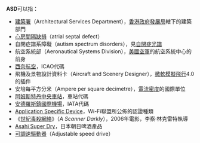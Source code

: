 {{NoteTA
|G1=Medicine
|G2=Movie
}}
'''ASD'''可以指：
* [[建築署|建築署]]（Architectural Services Department），[[香港政府|香港政府]][[發展局|發展局]]轄下的建築部門
* [[心房間隔缺損|心房間隔缺損]]（atrial septal defect）
* 自閉症譜系障礙（autism spectrum disorders），見[[自閉症光譜|自閉症光譜]]
* 航空系統部（Aeronautical Systems Division），[[美國空軍|美國空軍]]的航空系統中心的前身
* [[西奈航空|西奈航空]]，ICAO代碼
* 飛機及景物設計資料卡（Aircraft and Scenery Designer），[[微軟模擬飛行|微軟模擬飛行]]4.0的插件
* 安培每平方分米（Ampere per square decimetre），[[電流密度|電流密度]]的國際單位
* [[阿姆斯特丹中央車站|阿姆斯特丹中央車站]]，車站代碼
* [[安德羅斯鎮國際機場|安德羅斯鎮國際機場]]，IATA代碼
* [[Application_Specific_Device|Application Specific Device]]，Wi-Fi聯盟所公佈的認證種類
* 《[[世紀毒殺網絡|世紀毒殺網絡]]》（''A Scanner Darkly''），2006年電影，李察·林克雷特執導
* [[Asahi_Super_Dry|Asahi Super Dry]]，日本朝日啤酒產品
* [[可調速驅動器|可調速驅動器]]（Adjustable speed drive）

{{Disambig|Cat=三字拉丁字母縮寫消歧義}}